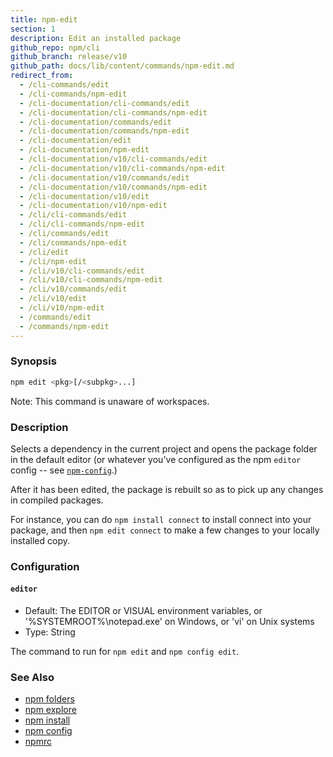 ```yaml
---
title: npm-edit
section: 1
description: Edit an installed package
github_repo: npm/cli
github_branch: release/v10
github_path: docs/lib/content/commands/npm-edit.md
redirect_from:
  - /cli-commands/edit
  - /cli-commands/npm-edit
  - /cli-documentation/cli-commands/edit
  - /cli-documentation/cli-commands/npm-edit
  - /cli-documentation/commands/edit
  - /cli-documentation/commands/npm-edit
  - /cli-documentation/edit
  - /cli-documentation/npm-edit
  - /cli-documentation/v10/cli-commands/edit
  - /cli-documentation/v10/cli-commands/npm-edit
  - /cli-documentation/v10/commands/edit
  - /cli-documentation/v10/commands/npm-edit
  - /cli-documentation/v10/edit
  - /cli-documentation/v10/npm-edit
  - /cli/cli-commands/edit
  - /cli/cli-commands/npm-edit
  - /cli/commands/edit
  - /cli/commands/npm-edit
  - /cli/edit
  - /cli/npm-edit
  - /cli/v10/cli-commands/edit
  - /cli/v10/cli-commands/npm-edit
  - /cli/v10/commands/edit
  - /cli/v10/edit
  - /cli/v10/npm-edit
  - /commands/edit
  - /commands/npm-edit
---
```


### Synopsis

```bash
npm edit <pkg>[/<subpkg>...]
```

Note: This command is unaware of workspaces.

### Description

Selects a dependency in the current project and opens the package folder in the default editor (or whatever you've configured as the npm `editor` config -- see [`npm-config`](npm-config).)

After it has been edited, the package is rebuilt so as to pick up any changes in compiled packages.

For instance, you can do `npm install connect` to install connect into your package, and then `npm edit connect` to make a few changes to your locally installed copy.

### Configuration

#### `editor`

- Default: The EDITOR or VISUAL environment variables, or '%SYSTEMROOT%\notepad.exe' on Windows, or 'vi' on Unix systems
- Type: String

The command to run for `npm edit` and `npm config edit`.

### See Also

- [npm folders](/cli/v10/configuring-npm/folders)
- [npm explore](/cli/v10/commands/npm-explore)
- [npm install](/cli/v10/commands/npm-install)
- [npm config](/cli/v10/commands/npm-config)
- [npmrc](/cli/v10/configuring-npm/npmrc)
